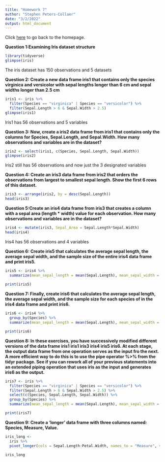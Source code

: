 ```yaml
---
title: "Homework 7"
author: "Stephen Peters-Collaer"
date: "3/2/2022"
output: html_document
---
```


Click [here](index.html) to go back to the homepage.

**Question 1:Examining Iris dataset structure**
```r
library(tidyverse)
glimpse(iris)
```
The iris dataset has 150 observations and 5 datasets


**Question 2: Create a new data frame iris1 that contains only the species virginica and versicolor with sepal lengths longer than 6 cm and sepal widths longer than 2.5 cm**
```r
iris1 <- iris %>%
  filter(Species == "virginica" | Species == "versicolor") %>%
  filter(Sepal.Length > 6 & Sepal.Width > 2.5)
glimpse(iris1)
```
Iris1 has 56 observations and 5 variables


**Question 3: Now, create a iris2 data frame from iris1 that contains only the columns for Species, Sepal.Length, and Sepal.Width. How many observations and variables are in the dataset?**
```r
iris2 <- select(iris1, c(Species, Sepal.Length, Sepal.Width))
glimpse(iris2)
```
Iris2 still has 56 observations and now just the 3 designated variables


**Question 4: Create an iris3 data frame from iris2 that orders the observations from largest to smallest sepal length. Show the first 6 rows of this dataset.**
```r
iris3 <- arrange(iris2, by = desc(Sepal.Length))
head(iris3)
```


**Question 5:Create an iris4 data frame from iris3 that creates a column with a sepal area (length * width) value for each observation. How many observations and variables are in the dataset?**
```r
iris4 <- mutate(iris3, Sepal_Area = Sepal.Length*Sepal.Width)
head(iris4)
```
Iris4 has 56 observations and 4 variables


**Question 6: Create iris5 that calculates the average sepal length, the average sepal width, and the sample size of the entire iris4 data frame and print iris5.**
```r
iris5 <- iris4 %>%
  summarize(mean_sepal_length = mean(Sepal.Length), mean_sepal_width = mean(Sepal.Width), n = n())
  
print(iris5)

```

**Question 7: Finally, create iris6 that calculates the average sepal length, the average sepal width, and the sample size for each species of in the iris4 data frame and print iris6.**
```r
iris6 <- iris4 %>%
  group_by(Species) %>%
  summarize(mean_sepal_length = mean(Sepal.Length), mean_sepal_width = mean(Sepal.Width), n = n())

print(iris6)
```

**Question 8: In these exercises, you have successively modified different versions of the data frame iris1 iris1 iris3 iris4 iris5 iris6. At each stage, the output data frame from one operation serves as the input fro the next. A more efficient way to do this is to use the pipe operator %>% from the tidyr package. See if you can rework all of your previous statements into an extended piping operation that uses iris as the input and generates iris6 as the output.**
```r
iris7 <- iris %>%
  filter(Species == "virginica" | Species == "versicolor") %>%
  filter(Sepal.Length > 6 & Sepal.Width > 2.5) %>%
  select(c(Species, Sepal.Length, Sepal.Width)) %>%
  group_by(Species) %>%
  summarize(mean_sepal_length = mean(Sepal.Length), mean_sepal_width = mean(Sepal.Width), n = n())

print(iris7)
```

**Question 9: Create a ‘longer’ data frame with three columns named: Species, Measure, Value.**
```r
iris_long <- 
  iris %>%
  pivot_longer(cols = Sepal.Length:Petal.Width, names_to = "Measure", values_to = "Values")

iris_long
```
 